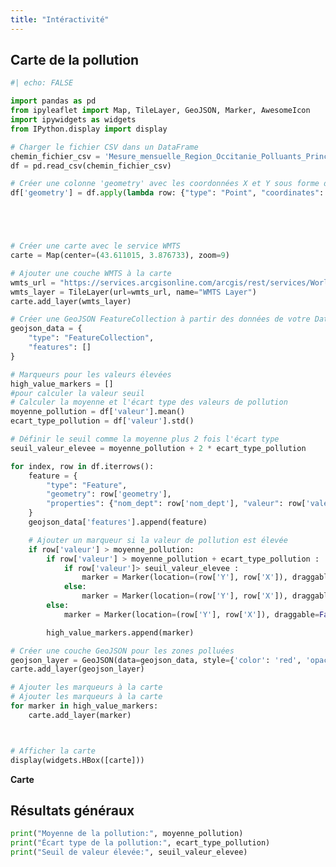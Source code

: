 ```yaml
---
title: "Intéractivité"
---
```


## Carte de la pollution


```python
#| echo: FALSE

import pandas as pd
from ipyleaflet import Map, TileLayer, GeoJSON, Marker, AwesomeIcon
import ipywidgets as widgets
from IPython.display import display

# Charger le fichier CSV dans un DataFrame
chemin_fichier_csv = 'Mesure_mensuelle_Region_Occitanie_Polluants_Principaux.csv'
df = pd.read_csv(chemin_fichier_csv)

# Créer une colonne 'geometry' avec les coordonnées X et Y sous forme de GeoJSON
df['geometry'] = df.apply(lambda row: {"type": "Point", "coordinates": [row['X'], row['Y']]}, axis=1)





# Créer une carte avec le service WMTS
carte = Map(center=(43.611015, 3.876733), zoom=9)

# Ajouter une couche WMTS à la carte
wmts_url = "https://services.arcgisonline.com/arcgis/rest/services/World_Imagery/MapServer/WMTS"
wmts_layer = TileLayer(url=wmts_url, name="WMTS Layer")
carte.add_layer(wmts_layer)

# Créer une GeoJSON FeatureCollection à partir des données de votre DataFrame
geojson_data = {
    "type": "FeatureCollection",
    "features": []
}

# Marqueurs pour les valeurs élevées
high_value_markers = []
#pour calculer la valeur seuil 
# Calculer la moyenne et l'écart type des valeurs de pollution
moyenne_pollution = df['valeur'].mean()
ecart_type_pollution = df['valeur'].std()

# Définir le seuil comme la moyenne plus 2 fois l'écart type
seuil_valeur_elevee = moyenne_pollution + 2 * ecart_type_pollution

for index, row in df.iterrows():
    feature = {
        "type": "Feature",
        "geometry": row['geometry'],
        "properties": {"nom_dept": row['nom_dept'], "valeur": row['valeur']}
    }
    geojson_data['features'].append(feature)

    # Ajouter un marqueur si la valeur de pollution est élevée
    if row['valeur'] > moyenne_pollution:
        if row['valeur'] > moyenne_pollution + ecart_type_pollution :
            if row['valeur']> seuil_valeur_elevee :
                marker = Marker(location=(row['Y'], row['X']), draggable=False, title=f"Valeur: {row['valeur']}", icon=AwesomeIcon(name='check', marker_color='red'))  
            else:
                marker = Marker(location=(row['Y'], row['X']), draggable=False, title=f"Valeur: {row['valeur']}", icon=AwesomeIcon(name='check', marker_color='orange'))
        else:
            marker = Marker(location=(row['Y'], row['X']), draggable=False, title=f"Valeur: {row['valeur']}", icon=AwesomeIcon(name='check', marker_color='blue'))

        high_value_markers.append(marker)

# Créer une couche GeoJSON pour les zones polluées
geojson_layer = GeoJSON(data=geojson_data, style={'color': 'red', 'opacity': 0.8, 'weight': 1.5})
carte.add_layer(geojson_layer)

# Ajouter les marqueurs à la carte
# Ajouter les marqueurs à la carte
for marker in high_value_markers:
    carte.add_layer(marker)



# Afficher la carte 
display(widgets.HBox([carte]))
```
**Carte**


## Résultats généraux

```python
print("Moyenne de la pollution:", moyenne_pollution)
print("Écart type de la pollution:", ecart_type_pollution)
print("Seuil de valeur élevée:", seuil_valeur_elevee)
```